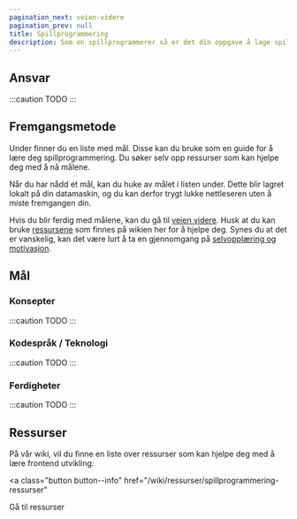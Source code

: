 ```yaml
---
pagination_next: veien-videre
pagination_prev: null
title: Spillprogrammering
description: Som en spillprogrammerer så er det din oppgave å lage spill...
---
```



## Ansvar

:::caution TODO
:::

## Fremgangsmetode

Under finner du en liste med mål.
Disse kan du bruke som en guide for å lære deg spillprogrammering.
Du søker selv opp ressurser som kan hjelpe deg med å nå målene.

Når du har nådd et mål, kan du huke av målet i listen under. Dette blir lagret lokalt på din datamaskin, og du kan derfor trygt lukke nettleseren uten å miste fremgangen din.

Hvis du blir ferdig med målene, kan du gå til [veien videre](/opplaering/veien-videre).
Husk at du kan bruke [ressursene](/wiki/ressurser/spillprogrammering-ressurser) som finnes på wikien her for å hjelpe deg.
Synes du at det er vanskelig, kan det være lurt å ta en gjennomgang på [selvopplæring og motivasjon](/opplaering/selvopplaering-og-motivasjon).

## Mål

### Konsepter

:::caution TODO
:::

### Kodespråk / Teknologi

:::caution TODO
:::

### Ferdigheter

:::caution TODO
:::

## Ressurser

På vår wiki, vil du finne en liste over ressurser som kan hjelpe deg med å lære frontend utvikling:

<a
  class="button button--info"
  href="/wiki/ressurser/spillprogrammering-ressurser"
>
  Gå til ressurser
</a>

